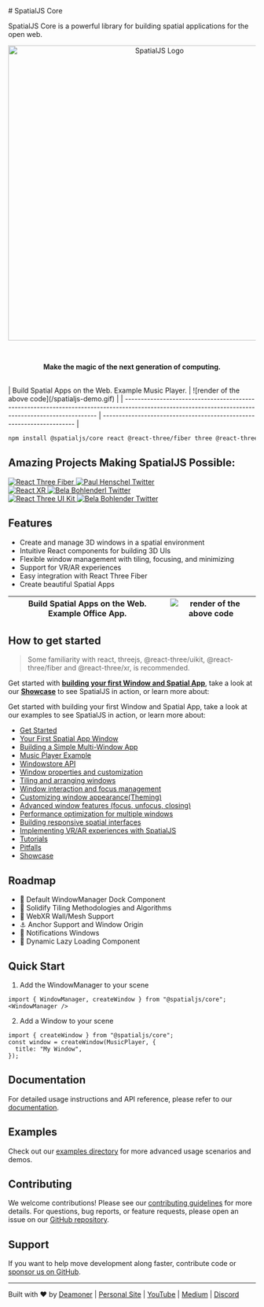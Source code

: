 <div suppressHydrationWarning>
# SpatialJS Core

SpatialJS Core is a powerful library for building spatial applications for the open web. 
<br />
<p align="center">
  <img src="./main.png" width="600" alt="SpatialJS Logo" />
</p>
<br />
<p align="center" suppressHydrationWarning>
  <strong style={{ fontSize: '1.5em', color: '#4a90e2' }} suppressHydrationWarning>
    Make the magic of the next generation of computing. 
  </strong>
</p>
<br />
| Build Spatial Apps on the Web. Example Music Player. | ![render of the above code](/spatialjs-demo.gif) |
| --------------------------------------------------------------------------------------------------------------------------------------------------- | --------------------------------------------------------------------- |


```bash
npm install @spatialjs/core react @react-three/fiber three @react-three/uikit
```

## Amazing Projects Making SpatialJS Possible:
<div style={{ display: 'flex', justifyContent: 'center', alignItems: 'center', gap: '20px', marginBottom: '20px', flexWrap: 'wrap' }}>
  <div style={{ display: 'flex', flexDirection: 'column', alignItems: 'center', gap: '10px' }}>
    <a href="https://github.com/pmndrs/react-three-fiber" target="_blank" rel="noopener noreferrer">
      <img src="https://img.shields.io/badge/React_Three_Fiber-000000?style=for-the-badge&logo=react&logoColor=white" alt="React Three Fiber" />
    </a>
    <a href="https://twitter.com/0xca0a" target="_blank" rel="noopener noreferrer">
      <img src="https://img.shields.io/badge/@0xca0a-000000?style=for-the-badge&logo=twitter&logoColor=white" alt="Paul Henschel Twitter" />
    </a>
  </div>
  <div style={{ display: 'flex', flexDirection: 'column', alignItems: 'center', gap: '10px' }}>
    <a href="https://github.com/pmndrs/react-xr" target="_blank" rel="noopener noreferrer">
      <img src="https://img.shields.io/badge/React_XR-000000?style=for-the-badge&logo=react&logoColor=white" alt="React XR" />
    </a>
    <a href="https://twitter.com/BelaBohlender" target="_blank" rel="noopener noreferrer">
      <img src="https://img.shields.io/badge/@BelaBohlender-000000?style=for-the-badge&logo=twitter&logoColor=white" alt="Bela Bohlenderl Twitter" />
    </a>
  </div>
  <div style={{ display: 'flex', flexDirection: 'column', alignItems: 'center', gap: '10px' }}>
    <a href="https://github.com/pmndrs/uikit" target="_blank" rel="noopener noreferrer">
      <img src="https://img.shields.io/badge/React_Three_UI_Kit-000000?style=for-the-badge&logo=react&logoColor=white" alt="React Three UI Kit" />
    </a>
    <a href="https://twitter.com/BelaBohlender" target="_blank" rel="noopener noreferrer">
      <img src="https://img.shields.io/badge/@BelaBohlender-000000?style=for-the-badge&logo=twitter&logoColor=white" alt="Bela Bohlender Twitter" />
    </a>
  </div>
</div>

## Features

- Create and manage 3D windows in a spatial environment
- Intuitive React components for building 3D UIs
- Flexible window management with tiling, focusing, and minimizing
- Support for VR/AR experiences
- Easy integration with React Three Fiber
- Create beautiful Spatial Apps

| Build Spatial Apps on the Web. Example Office App. | ![render of the above code](/office-example.png) |
| --------------------------------------------------------------------------------------------------------------------------------------------------- | --------------------------------------------------------------------- |


## How to get started

> Some familiarity with
react, threejs, @react-three/uikit, @react-three/fiber and @react-three/xr, is recommended.

Get started with **[building your first Window and Spatial App](./first-window.md)**, take a look at our **[Showcase](./examples.md)** to see SpatialJS in action, or learn more about:

Get started with building your first Window and Spatial App, take a look at our examples to see SpatialJS in action, or learn more about:
- [Get Started](./get-started.mdx)
- [Your First Spatial App Window](./first-window.md)
- [Building a Simple Multi-Window App](./tutorials/simple-multi-window.mdx)
- [Music Player Example](./tutorials/music-player.mdx)
- [Windowstore API](./window-store.mdx)
- [Window properties and customization](./properties-customization.mdx)
- [Tiling and arranging windows](./tiling-arranging.mdx)
- [Window interaction and focus management](./interaction-focus.mdx)
- [Customizing window appearance(Theming)](./appearance.mdx)
- [Advanced window features (focus, unfocus, closing)](./advanced-features.mdx)
- [Performance optimization for multiple windows](./performance/multiple-windows.mdx)
- [Building responsive spatial interfaces](./interfaces/responsive-design.mdx)
- [Implementing VR/AR experiences with SpatialJS](./vr-ar/implementation.mdx)
- [Tutorials](./tutorials/tutorials.mdx)
- [Pitfalls](./pitfalls.mdx)
- [Showcase](./examples.md)

## Roadmap 

- 🚢 Default WindowManager Dock Component 
- 🧩 Solidify Tiling Methodologies and Algorithms 
- 🧱 WebXR Wall/Mesh Support
- ⚓ Anchor Support and Window Origin
- 🔔 Notifications Windows 
- 🔄 Dynamic Lazy Loading Component

## Quick Start

1. Add the WindowManager to your scene  
```tsx
import { WindowManager, createWindow } from "@spatialjs/core";
<WindowManager />
```

2. Add a Window to your scene  
```tsx
import { createWindow } from "@spatialjs/core";
const window = createWindow(MusicPlayer, {
  title: "My Window",
});
```

## Documentation

For detailed usage instructions and API reference, please refer to our [documentation](https://www.spatialjs.dev/).

## Examples

Check out our [examples directory](https://www.spatialjs.dev/examples) for more advanced usage scenarios and demos.

## Contributing

We welcome contributions! Please see our [contributing guidelines](link_to_contributing_guidelines) for more details.
For questions, bug reports, or feature requests, please open an issue on our [GitHub repository](https://github.com/Deamoner/spatialjs).


## Support

If you want to help move development along faster, contribute code or [sponsor us on GitHub](https://github.com/sponsors/Deamoner).

---

Built with ❤️ by [Deamoner](https://twitter.com/spatialmatty) | [Personal Site](https://mattydavis.ca/) | [YouTube](https://www.youtube.com/@mattjdavis) | [Medium](https://medium.com/@mdavis-71283) | [Discord](https://discord.gg/tKNwtpDVJn)
</div>